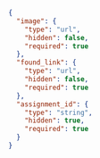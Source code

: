 ```json
{
  "image": {
    "type": "url",
    "hidden": false,
    "required": true
  },
  "found_link": {
    "type": "url",
    "hidden": false,
    "required": true
  },
  "assignment_id": {
    "type": "string",
    "hidden": true,
    "required": true
  }
}
```